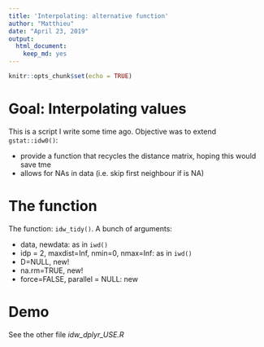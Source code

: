 ```yaml
---
title: 'Interpolating: alternative function'
author: "Matthieu"
date: "April 23, 2019"
output:
  html_document:
    keep_md: yes
---
```


```r
knitr::opts_chunk$set(echo = TRUE)
```

# Goal: Interpolating values

This is a script I write some time ago. Objective was to extend `gstat::idw0()`:

- provide a function that recycles the distance matrix, hoping this would save tme
- allows for NAs in data (i.e. skip first neighbour if is NA)

# The function

The function: `idw_tidy()`. A bunch of arguments:

- data, newdata: as in `iwd()`
- idp = 2, maxdist=Inf, nmin=0, nmax=Inf: as in `iwd()`
- D=NULL, new!
- na.rm=TRUE, new!
- force=FALSE, parallel = NULL: new

# Demo

See the other file *idw_dplyr_USE.R*